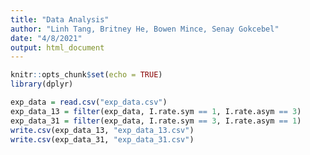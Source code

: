 ```yaml
---
title: "Data Analysis"
author: "Linh Tang, Britney He, Bowen Mince, Senay Gokcebel"
date: "4/8/2021"
output: html_document
---
```


```r
knitr::opts_chunk$set(echo = TRUE)
library(dplyr)
```

```r
exp_data = read.csv("exp_data.csv")
exp_data_13 = filter(exp_data, I.rate.sym == 1, I.rate.asym == 3)
exp_data_31 = filter(exp_data, I.rate.sym == 3, I.rate.asym == 1)
write.csv(exp_data_13, "exp_data_13.csv")
write.csv(exp_data_31, "exp_data_31.csv")
```